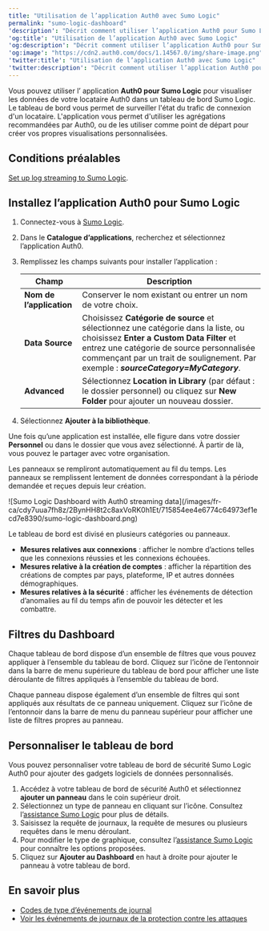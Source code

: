 ---
title: "Utilisation de l’application Auth0 avec Sumo Logic"
permalink: "sumo-logic-dashboard"
'description': "Décrit comment utiliser l’application Auth0 pour Sumo Logic afin de créer un Sumo Logic Auth0 Dashboard pour visualiser le trafic de vos locataires."
'og:title': "Utilisation de l’application Auth0 avec Sumo Logic"
'og:description': "Décrit comment utiliser l’application Auth0 pour Sumo Logic afin de créer un Sumo Logic Auth0 Dashboard pour visualiser le trafic de vos locataires."
'og:image': "https://cdn2.auth0.com/docs/1.14567.0/img/share-image.png"
'twitter:title': "Utilisation de l’application Auth0 avec Sumo Logic"
'twitter:description': "Décrit comment utiliser l’application Auth0 pour Sumo Logic afin de créer un Sumo Logic Auth0 Dashboard pour visualiser le trafic de vos locataires."
---

Vous pouvez utiliser l’ application **Auth0 pour Sumo Logic** pour visualiser les données de votre locataire Auth0 dans un tableau de bord Sumo Logic. Le tableau de bord vous permet de surveiller l'état du trafic de connexion d'un locataire. L'application vous permet d'utiliser les agrégations recommandées par Auth0, ou de les utiliser comme point de départ pour créer vos propres visualisations personnalisées.

## Conditions préalables

[Set up log streaming to Sumo Logic](https://marketplace.auth0.com/integrations/sumo-logic-log-streaming).

## Installez l’application Auth0 pour Sumo Logic

1. Connectez-vous à [Sumo Logic](https://www.sumologic.com).
2. Dans le **Catalogue d’applications**, recherchez et sélectionnez l’application Auth0.
3. Remplissez les champs suivants pour installer l’application :

   <table class="table"><thead>
   <tr>
   <th><strong>Champ</strong></th>
   <th><strong>Description</strong></th>
   </tr>
   </thead>
   <tbody>
   <tr>
   <td><strong>Nom de l’application</strong></td>
   <td>Conserver le nom existant ou entrer un nom de votre choix.</td>
   </tr>
   <tr>
   <td><strong>Data Source</strong></td>
   <td>Choisissez <strong>Catégorie de source</strong> et sélectionnez une catégorie dans la liste, ou choisissez <strong>Enter a Custom Data Filter</strong> et entrez une catégorie de source personnalisée commençant par un trait de soulignement. Par exemple : <strong><em>sourceCategory=MyCategory</em></strong>.</td>
   </tr>
   <tr>
   <td><strong>Advanced</strong></td>
   <td>Sélectionnez <strong>Location in Library</strong> (par défaut : le dossier personnel) ou cliquez sur <strong>New Folder</strong> pour ajouter un nouveau dossier.</td>
   </tr>
   </tbody>
   </table>
4. Sélectionnez **Ajouter à la bibliothèque**.

Une fois qu’une application est installée, elle figure dans votre dossier **Personnel** ou dans le dossier que vous avez sélectionné. À partir de là, vous pouvez le partager avec votre organisation.

Les panneaux se rempliront automatiquement au fil du temps. Les panneaux se remplissent lentement de données correspondant à la période demandée et reçues depuis leur création.

<Frame>![Sumo Logic Dashboard with Auth0 streaming data](/images/fr-ca/cdy7uua7fh8z/2BynHH8t2c8axVoRK0h1Et/715854ee4e6774c64973ef1ecd7e8390/sumo-logic-dashboard.png)</Frame>

Le tableau de bord est divisé en plusieurs catégories ou panneaux.

* **Mesures relatives aux connexions** : afficher le nombre d’actions telles que les connexions réussies et les connexions échouées.
* **Mesures relative à la création de comptes** : afficher la répartition des créations de comptes par pays, plateforme, IP et autres données démographiques.
* **Mesures relatives à la sécurité** : afficher les événements de détection d’anomalies au fil du temps afin de pouvoir les détecter et les combattre.

## Filtres du Dashboard

Chaque tableau de bord dispose d’un ensemble de filtres que vous pouvez appliquer à l’ensemble du tableau de bord. Cliquez sur l’icône de l’entonnoir dans la barre de menu supérieure du tableau de bord pour afficher une liste déroulante de filtres appliqués à l’ensemble du tableau de bord.

Chaque panneau dispose également d’un ensemble de filtres qui sont appliqués aux résultats de ce panneau uniquement. Cliquez sur l’icône de l’entonnoir dans la barre de menu du panneau supérieur pour afficher une liste de filtres propres au panneau.

## Personnaliser le tableau de bord

Vous pouvez personnaliser votre tableau de bord de sécurité Sumo Logic Auth0 pour ajouter des gadgets logiciels de données personnalisés.

1. Accédez à votre tableau de bord de sécurité Auth0 et sélectionnez **ajouter un panneau** dans le coin supérieur droit.
2. Sélectionnez un type de panneau en cliquant sur l’icône. Consultez l’[assistance Sumo Logic](https://help.sumologic.com/Visualizations-and-Alerts/Dashboard_(New)/Panels) pour plus de détails.
3. Saisissez la requête de journaux, la requête de mesures ou plusieurs requêtes dans le menu déroulant.
4. Pour modifier le type de graphique, consultez l’[assistance Sumo Logic](https://help.sumologic.com/Visualizations-and-Alerts/Dashboard_(New)/Panels/01Modify_a_Chart) pour connaître les options proposées.
5. Cliquez sur **Ajouter au Dashboard** en haut à droite pour ajouter le panneau à votre tableau de bord.

## En savoir plus

* [Codes de type d’événements de journal](/docs/fr-ca/deploy-monitor/logs/log-event-type-codes)
* [Voir les événements de journaux de la protection contre les attaques](/docs/fr-ca/secure/attack-protection/view-attack-protection-events)